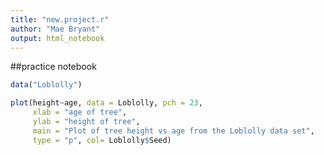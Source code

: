 ```yaml
---
title: "new.project.r"
author: "Mae Bryant"
output: html_notebook
---
```



##practice notebook
```r

data("Loblolly")

plot(height~age, data = Loblolly, pch = 23,
     xlab = "age of tree", 
     ylab = "height of tree",
     main = "Plot of tree height vs age from the Loblolly data set",
     type = "p", col= Loblolly$Seed)

```






